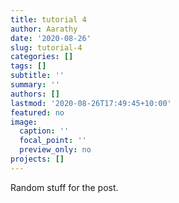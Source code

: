 ```yaml
---
title: tutorial 4
author: Aarathy
date: '2020-08-26'
slug: tutorial-4
categories: []
tags: []
subtitle: ''
summary: ''
authors: []
lastmod: '2020-08-26T17:49:45+10:00'
featured: no
image:
  caption: ''
  focal_point: ''
  preview_only: no
projects: []
---
```



Random stuff for the post. 
